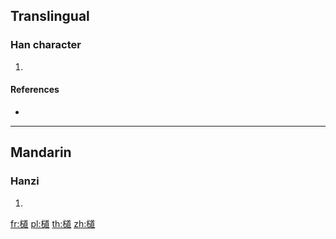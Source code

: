 ==Translingual==

===Han character===
{{Han char|rn=75|rad=木|as=13|sn=17|four=48936|canj=DYTU,XXDYT}}

# {{defn|Han|sort=木13}}

====References====
* {{Han ref|kx=0557.230|dkj=15688|hdz=21305.060|uh=6AA4|ud=27300|bh=ED43|bd=60739}}

----

==Mandarin==

===Hanzi===
{{cmn-hanzi|pin=[[dào]] ([[dao4]])|wg=tao<sup>4</sup>}}

# {{defn|lang=cmn|sort=木13}}

[[fr:檤]]
[[pl:檤]]
[[th:檤]]
[[zh:檤]]